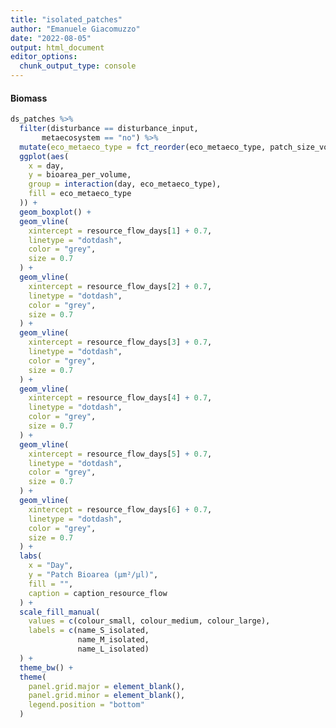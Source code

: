```yaml
---
title: "isolated_patches"
author: "Emanuele Giacomuzzo"
date: "2022-08-05"
output: html_document
editor_options: 
  chunk_output_type: console
---
```


#### Biomass 

```r
ds_patches %>%
  filter(disturbance == disturbance_input,
       metaecosystem == "no") %>%
  mutate(eco_metaeco_type = fct_reorder(eco_metaeco_type, patch_size_volume)) %>%
  ggplot(aes(
    x = day,
    y = bioarea_per_volume,
    group = interaction(day, eco_metaeco_type),
    fill = eco_metaeco_type
  )) +
  geom_boxplot() +
  geom_vline(
    xintercept = resource_flow_days[1] + 0.7,
    linetype = "dotdash",
    color = "grey",
    size = 0.7
  ) +
  geom_vline(
    xintercept = resource_flow_days[2] + 0.7,
    linetype = "dotdash",
    color = "grey",
    size = 0.7
  ) +
  geom_vline(
    xintercept = resource_flow_days[3] + 0.7,
    linetype = "dotdash",
    color = "grey",
    size = 0.7
  ) +
  geom_vline(
    xintercept = resource_flow_days[4] + 0.7,
    linetype = "dotdash",
    color = "grey",
    size = 0.7
  ) +
  geom_vline(
    xintercept = resource_flow_days[5] + 0.7,
    linetype = "dotdash",
    color = "grey",
    size = 0.7
  ) +
  geom_vline(
    xintercept = resource_flow_days[6] + 0.7,
    linetype = "dotdash",
    color = "grey",
    size = 0.7
  ) +
  labs(
    x = "Day",
    y = "Patch Bioarea (µm²/μl)",
    fill = "",
    caption = caption_resource_flow
  ) +
  scale_fill_manual(
    values = c(colour_small, colour_medium, colour_large),
    labels = c(name_S_isolated,
               name_M_isolated,
               name_L_isolated)
  ) +
  theme_bw() +
  theme(
    panel.grid.major = element_blank(),
    panel.grid.minor = element_blank(),
    legend.position = "bottom"
  )
```